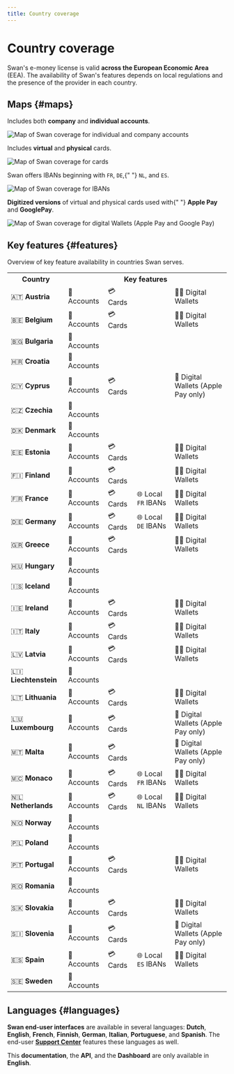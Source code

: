 ```yaml
---
title: Country coverage
---
```



# Country coverage

Swan's e-money license is valid **across the European Economic Area** (EEA).
The availability of Swan's features depends on local regulations and the presence of the provider in each country.

## Maps {#maps}

<Tabs>
  <TabItem value="accounts" label="🔐 Accounts" default>
    <div>
      <p>
        Includes both <b>company</b> and <b>individual accounts</b>.
      </p>
      <img
        src={
          require("../../images/partnership/countries/coverage-accounts.png")
            .default
        }
        alt="Map of Swan coverage for individual and company accounts"
      />
    </div>
  </TabItem>
  <TabItem value="cards" label="💳 Cards">
    <div>
      <p>
        Includes <b>virtual</b> and <b>physical</b> cards.
      </p>
      <img
        src={
          require("../../images/partnership/countries/coverage-cards.png")
            .default
        }
        alt="Map of Swan coverage for cards"
      />
    </div>
  </TabItem>
  <TabItem value="local-ibans" label="🌐 Local IBANs">
    <div>
      <p>
        Swan offers IBANs beginning with <code>FR</code>, <code>DE</code>,{" "}
        <code>NL</code>, and <code>ES</code>.
      </p>
      <img
        src={
          require("../../images/partnership/countries/coverage-ibans.png")
            .default
        }
        alt="Map of Swan coverage for IBANs"
      />
    </div>
  </TabItem>
  <TabItem value="wallets" label="🍏🤖 Digital Wallets">
    <div>
      <p>
        <b>Digitized versions</b> of virtual and physical cards used with{" "}
        <b>Apple Pay</b> and <b>GooglePay</b>.
      </p>
      <img
        src={
          require("../../images/partnership/countries/coverage-wallets.png")
            .default
        }
        alt="Map of Swan coverage for digital Wallets (Apple Pay and Google Pay)"
      />
    </div>
  </TabItem>
</Tabs>

## Key features {#features}

Overview of key feature availability in countries Swan serves.

<table>
  <tr>
    <th>Country</th>
    <th colspan="4">Key features</th>
  </tr>
  <tr>
    <td>
      🇦🇹 <b>Austria</b>
    </td>
    <td>🔐 Accounts</td>
    <td>💳 Cards</td>
    <td></td>
    <td>🍏🤖 Digital Wallets</td>
  </tr>
  <tr>
    <td>
      🇧🇪 <b>Belgium</b>
    </td>
    <td>🔐 Accounts</td>
    <td>💳 Cards</td>
    <td></td>
    <td>🍏🤖 Digital Wallets</td>
  </tr>
  <tr>
    <td>
      🇧🇬 <b>Bulgaria</b>
    </td>
    <td>🔐 Accounts</td>
    <td></td>
    <td></td>
    <td></td>
  </tr>
  <tr>
    <td>
      🇭🇷 <b>Croatia</b>
    </td>
    <td>🔐 Accounts</td>
    <td></td>
    <td></td>
    <td></td>
  </tr>
  <tr>
    <td>
      🇨🇾 <b>Cyprus</b>
    </td>
    <td>🔐 Accounts</td>
    <td>💳 Cards</td>
    <td></td>
    <td>🍏 Digital Wallets (Apple Pay only)</td>
  </tr>
  <tr>
    <td>
      🇨🇿 <b>Czechia</b>
    </td>
    <td>🔐 Accounts</td>
    <td></td>
    <td></td>
    <td></td>
  </tr>
  <tr>
    <td>
      🇩🇰 <b>Denmark</b>
    </td>
    <td>🔐 Accounts</td>
    <td></td>
    <td></td>
    <td></td>
  </tr>
  <tr>
    <td>
      🇪🇪 <b>Estonia</b>
    </td>
    <td>🔐 Accounts</td>
    <td>💳 Cards</td>
    <td></td>
    <td>🍏🤖 Digital Wallets</td>
  </tr>
  <tr>
    <td>
      🇫🇮 <b>Finland</b>
    </td>
    <td>🔐 Accounts</td>
    <td>💳 Cards</td>
    <td></td>
    <td>🍏🤖 Digital Wallets</td>
  </tr>
  <tr>
    <td>
      🇫🇷 <b>France</b>
    </td>
    <td>🔐 Accounts</td>
    <td>💳 Cards</td>
    <td>
      🌐 Local <code>FR</code> IBANs
    </td>
    <td>🍏🤖 Digital Wallets</td>
  </tr>
  <tr>
    <td>
      🇩🇪 <b>Germany</b>
    </td>
    <td>🔐 Accounts</td>
    <td>💳 Cards</td>
    <td>
      🌐 Local <code>DE</code> IBANs
    </td>
    <td>🍏🤖 Digital Wallets</td>
  </tr>
  <tr>
    <td>
      🇬🇷 <b>Greece</b>
    </td>
    <td>🔐 Accounts</td>
    <td>💳 Cards</td>
    <td></td>
    <td>🍏🤖 Digital Wallets</td>
  </tr>
  <tr>
    <td>
      🇭🇺 <b>Hungary</b>
    </td>
    <td>🔐 Accounts</td>
    <td></td>
    <td></td>
    <td></td>
  </tr>
  <tr>
    <td>
      🇮🇸 <b>Iceland</b>
    </td>
    <td>🔐 Accounts</td>
    <td></td>
    <td></td>
    <td></td>
  </tr>
  <tr>
    <td>
      🇮🇪 <b>Ireland</b>
    </td>
    <td>🔐 Accounts</td>
    <td>💳 Cards</td>
    <td></td>
    <td>🍏🤖 Digital Wallets</td>
  </tr>
  <tr>
    <td>
      🇮🇹 <b>Italy</b>
    </td>
    <td>🔐 Accounts</td>
    <td>💳 Cards</td>
    <td></td>
    <td>🍏🤖 Digital Wallets</td>
  </tr>
  <tr>
    <td>
      🇱🇻 <b>Latvia</b>
    </td>
    <td>🔐 Accounts</td>
    <td>💳 Cards</td>
    <td></td>
    <td>🍏🤖 Digital Wallets</td>
  </tr>
  <tr>
    <td>
      🇱🇮 <b>Liechtenstein</b>
    </td>
    <td>🔐 Accounts</td>
    <td></td>
    <td></td>
    <td></td>
  </tr>
  <tr>
    <td>
      🇱🇹 <b>Lithuania</b>
    </td>
    <td>🔐 Accounts</td>
    <td>💳 Cards</td>
    <td></td>
    <td>🍏🤖 Digital Wallets</td>
  </tr>
  <tr>
    <td>
      🇱🇺 <b>Luxembourg</b>
    </td>
    <td>🔐 Accounts</td>
    <td>💳 Cards</td>
    <td></td>
    <td>🍏 Digital Wallets (Apple Pay only)</td>
  </tr>
  <tr>
    <td>
      🇲🇹 <b>Malta</b>
    </td>
    <td>🔐 Accounts</td>
    <td>💳 Cards</td>
    <td></td>
    <td>🍏 Digital Wallets (Apple Pay only)</td>
  </tr>
  <tr>
    <td>
      🇲🇨 <b>Monaco</b>
    </td>
    <td>🔐 Accounts</td>
    <td>💳 Cards</td>
    <td>
      🌐 Local <code>FR</code> IBANs
    </td>
    <td>🍏🤖 Digital Wallets</td>
  </tr>
  <tr>
    <td>
      🇳🇱 <b>Netherlands</b>
    </td>
    <td>🔐 Accounts</td>
    <td>💳 Cards</td>
    <td>
      🌐 Local <code>NL</code> IBANs
    </td>
    <td>🍏🤖 Digital Wallets</td>
  </tr>
  <tr>
    <td>
      🇳🇴 <b>Norway</b>
    </td>
    <td>🔐 Accounts</td>
    <td></td>
    <td></td>
    <td></td>
  </tr>
  <tr>
    <td>
      🇵🇱 <b>Poland</b>
    </td>
    <td>🔐 Accounts</td>
    <td></td>
    <td></td>
    <td></td>
  </tr>
  <tr>
    <td>
      🇵🇹 <b>Portugal</b>
    </td>
    <td>🔐 Accounts</td>
    <td>💳 Cards</td>
    <td></td>
    <td>🍏🤖 Digital Wallets</td>
  </tr>
  <tr>
    <td>
      🇷🇴 <b>Romania</b>
    </td>
    <td>🔐 Accounts</td>
    <td></td>
    <td></td>
    <td></td>
  </tr>
  <tr>
    <td>
      🇸🇰 <b>Slovakia</b>
    </td>
    <td>🔐 Accounts</td>
    <td>💳 Cards</td>
    <td></td>
    <td>🍏🤖 Digital Wallets</td>
  </tr>
  <tr>
    <td>
      🇸🇮 <b>Slovenia</b>
    </td>
    <td>🔐 Accounts</td>
    <td>💳 Cards</td>
    <td></td>
    <td>🍏 Digital Wallets (Apple Pay only)</td>
  </tr>
  <tr>
    <td>
      🇪🇸 <b>Spain</b>
    </td>
    <td>🔐 Accounts</td>
    <td>💳 Cards</td>
    <td>
      🌐 Local <code>ES</code> IBANs
    </td>
    <td>🍏🤖 Digital Wallets</td>
  </tr>
  <tr>
    <td>
      🇸🇪 <b>Sweden</b>
    </td>
    <td>🔐 Accounts</td>
    <td></td>
    <td></td>
    <td></td>
  </tr>
</table>

## Languages {#languages}

**Swan end-user interfaces** are available in several languages:
**Dutch**, **English**, **French**, **Finnish**, **German**, **Italian**, **Portuguese**, and **Spanish**.
The end-user [**Support Center**](https://support.swan.io/hc/en-150) features these languages as well.

This **documentation**, the **API**, and the **Dashboard** are only available in **English**.
